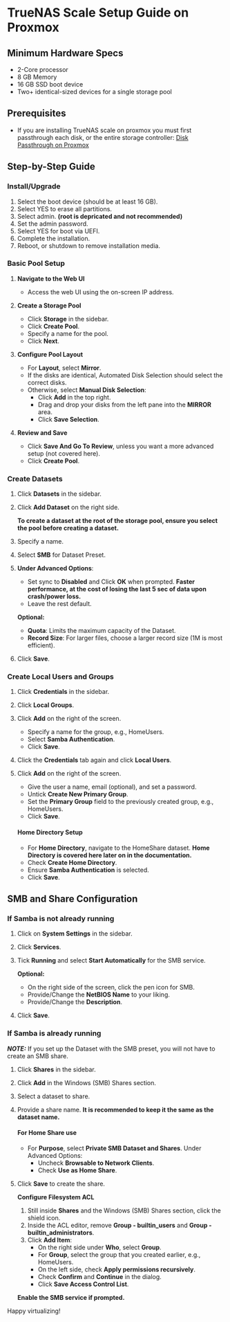 # TrueNAS Scale Setup Guide on Proxmox

## Minimum Hardware Specs

- 2-Core processor
- 8 GB Memory
- 16 GB SSD boot device
- Two+ identical-sized devices for a single storage pool

## Prerequisites

- If you are installing TrueNAS scale on proxmox you must first passthrough each disk, or the entire storage controller: [Disk Passthrough on Proxmox](/proxmox/disk-passthrough)

## Step-by-Step Guide

### Install/Upgrade

1. Select the boot device (should be at least 16 GB).
2. Select YES to erase all partitions.
3. Select admin.
   **(root is depricated and not recommended)**
4. Set the admin password.
5. Select YES for boot via UEFI.
6. Complete the installation.
7. Reboot, or shutdown to remove installation media.

### Basic Pool Setup

1. **Navigate to the Web UI**

   - Access the web UI using the on-screen IP address.

2. **Create a Storage Pool**

   - Click **Storage** in the sidebar.
   - Click **Create Pool**.
   - Specify a name for the pool.
   - Click **Next**.

3. **Configure Pool Layout**

   - For **Layout**, select **Mirror**.
   - If the disks are identical, Automated Disk Selection should select the correct disks.
   - Otherwise, select **Manual Disk Selection**:
     - Click **Add** in the top right.
     - Drag and drop your disks from the left pane into the **MIRROR** area.
     - Click **Save Selection**.

4. **Review and Save**
   - Click **Save And Go To Review**, unless you want a more advanced setup (not covered here).
   - Click **Create Pool**.

### Create Datasets

1. Click **Datasets** in the sidebar.
2. Click **Add Dataset** on the right side.

   **To create a dataset at the root of the storage pool, ensure you select the pool before creating a dataset.**

3. Specify a name.
4. Select **SMB** for Dataset Preset.
5. **Under Advanced Options**:

   - Set sync to **Disabled** and Click **OK** when prompted.
     **Faster performance, at the cost of losing the last 5 sec of data upon crash/power loss.**
   - Leave the rest default.

   **Optional:**

   - **Quota**: Limits the maximum capacity of the Dataset.
   - **Record Size**: For larger files, choose a larger record size (1M is most efficient).

6. Click **Save**.

### Create Local Users and Groups

1. Click **Credentials** in the sidebar.
2. Click **Local Groups**.
3. Click **Add** on the right of the screen.

   - Specify a name for the group, e.g., HomeUsers.
   - Select **Samba Authentication**.
   - Click **Save**.

4. Click the **Credentials** tab again and click **Local Users**.
5. Click **Add** on the right of the screen.

   - Give the user a name, email (optional), and set a password.
   - Untick **Create New Primary Group**.
   - Set the **Primary Group** field to the previously created group, e.g., HomeUsers.
   - Click **Save**.

   #### Home Directory Setup

   - For **Home Directory**, navigate to the HomeShare dataset.
     **Home Directory is covered here later on in the documentation.**
   - Check **Create Home Directory**.
   - Ensure **Samba Authentication** is selected.
   - Click **Save**.

## SMB and Share Configuration

### If Samba is not already running

1. Click on **System Settings** in the sidebar.
2. Click **Services**.
3. Tick **Running** and select **Start Automatically** for the SMB service.

   **Optional:**

   - On the right side of the screen, click the pen icon for SMB.
   - Provide/Change the **NetBIOS Name** to your liking.
   - Provide/Change the **Description**.

4. Click **Save**.

### If Samba is already running

**_NOTE:_** If you set up the Dataset with the SMB preset, you will not have to create an SMB share.

1. Click **Shares** in the sidebar.
2. Click **Add** in the Windows (SMB) Shares section.
3. Select a dataset to share.
4. Provide a share name.
   **It is recommended to keep it the same as the dataset name.**

   #### For Home Share use

   - For **Purpose**, select **Private SMB Dataset and Shares**.
     Under Advanced Options:
     - Uncheck **Browsable to Network Clients**.
     - Check **Use as Home Share**.

5. Click **Save** to create the share.

   **Configure Filesystem ACL**

   1. Still inside **Shares** and the Windows (SMB) Shares section, click the shield icon.
   2. Inside the ACL editor, remove **Group - builtin_users** and **Group - builtin_administrators**.
   3. Click **Add Item**:
      - On the right side under **Who**, select **Group**.
      - For **Group**, select the group that you created earlier, e.g., HomeUsers.
      - On the left side, check **Apply permissions recursively**.
      - Check **Confirm** and **Continue** in the dialog.
      - Click **Save Access Control List**.

   **Enable the SMB service if prompted.**

Happy virtualizing!
